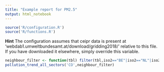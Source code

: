 ```yaml
---
title: "Example report for PM2.5"
output: html_notebook
---
```

```r
source('R/configuration.R')
source('R/functions.R')
```

__Hint__
The configuration assumes that ceipr data is present at 'webdab1.umweltbundesamt.at/download/gridding2018/' relative to this file. If you have downloaded it elsewhere, simply override this variable.


```r
neighbour_filter <- function(tbl) filter(tbl,iso2=="BE"|iso2=="NL"|iso2=="DE"|iso2=="GB"|iso2=="FR")
pollution_trend_all_sectors('CO',neighbour_filter)
```

